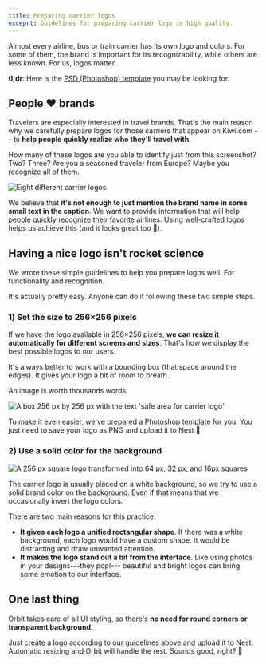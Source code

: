 ```yaml
---
title: Preparing carrier logos
exceprt: Guidelines for preparing carrier logo in high quality.
---
```


Almost every airline, bus or train carrier has its own logo and colors.
For some of them, the brand is important for its recognizability,
while others are less known.
For us, logos matter.

**tl;dr**: Here is the [PSD (Photoshop) template](/carrier-logo-template.psd) you may be looking for.

## People ❤️ brands

Travelers are especially interested in travel brands.
That's the main reason why we carefully prepare logos for those carriers that appear on
Kiwi.com -- to **help people quickly realize who they'll travel with**.

How many of these logos are you able to identify just from this screenshot?
Two? Three? Are you a seasoned traveler from Europe? Maybe you recognize all of them.

![Eight different carrier logos](../../../images/carrier-logos/logo-carriers.png "1st row: Ryanair, KLM, Regiojet, Flixbus;
2nd row: Tap Portugal, Vueling, Lufthansa, easyJet")

We believe that **it's not enough to just mention the brand name in some small text in the caption**.
We want to provide information that will help people quickly recognize their favorite airlines.
Using well-crafted logos helps us achieve this (and it looks great too 🥳).

## Having a nice logo isn't rocket science

We wrote these simple guidelines to help you prepare logos well.
For functionality and recognition.

It's actually pretty easy.
Anyone can do it following these two simple steps.

### **1) Set the size to 256×256 pixels**

If we have the logo available in 256×256 pixels,
**we can resize it automatically for different screens and sizes**.
That's how we display the best possible logos to our users.

It's always better to work with a bounding box (that space around the edges).
It gives your logo a bit of room to breath.

An image is worth thousands words:

![A box 256 px by 256 px with the text 'safe area for carrier logo'
](../../../images/carrier-logos/carrier-logo-template.png)

To make it even easier, we've prepared a [Photoshop template](/carrier-logo-template.psd) for you.
You just need to save your logo as PNG and upload it to Nest 🙂

### 2) Use a solid color for the background

![A 256 px square logo transformed into 64 px, 32 px, and 16px squares
](../../../images/carrier-logos/carrier-automatic-resizing.png)

The carrier logo is usually placed on a white background,
so we try to use a solid brand color on the background.
Even if that means that we occasionally invert the logo colors.

There are two main reasons for this practice:

- **It gives each logo a unified rectangular shape**.
  If there was a white background, each logo would have a custom shape.
  It would be distracting and draw unwanted attention.
- **It makes the logo stand out a bit from the interface**.
  Like using photos in your designs---they pop!---
  beautiful and bright logos can bring some emotion to our interface.

## One last thing

Orbit takes care of all UI styling,
so there's **no need for round corners or transparent background**.

Just create a logo according to our guidelines above and upload it to Nest.
Automatic resizing and Orbit will handle the rest.
Sounds good, right? 🙂
